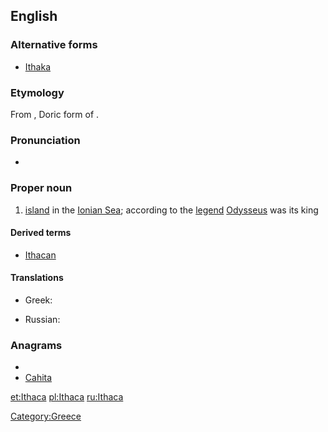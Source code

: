 ==English==
{{wikipedia}}
===Alternative forms===
*[[Ithaka]]

===Etymology===
From {{etyl|grc|en}} {{term|Ἰθάκα|lang=grc}}, Doric form of {{term|Ἰθάκη|lang=grc}}.

===Pronunciation===
*{{IPA|/ˈɪθəkə/}}

===Proper noun===
{{en-proper noun}}

# [[island]] in the [[Ionian Sea]]; according to the [[legend]] [[Odysseus]] was its king

====Derived terms====
*[[Ithacan]]

====Translations====
{{trans-top|island}}
* Greek: {{t-|el|Ιθάκη|f|tr=Itháki}}
{{trans-mid}}
* Russian: {{t|ru|Итака|sc=Cyrl}}
{{trans-bottom}}

===Anagrams===
* {{alphagram|aachit}}
* [[Cahita#English|Cahita]]

[[Category:Greece]]

[[et:Ithaca]]
[[pl:Ithaca]]
[[ru:Ithaca]]